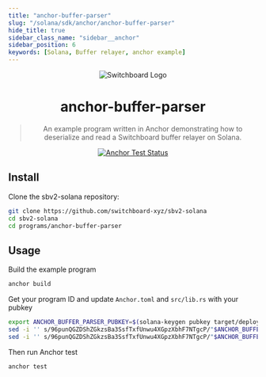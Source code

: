 ```yaml
---
title: "anchor-buffer-parser"
slug: "/solana/sdk/anchor/anchor-buffer-parser"
hide_title: true
sidebar_class_name: "sidebar__anchor"
sidebar_position: 6
keywords: [Solana, Buffer relayer, anchor example]
---
```


<div align="center">

![Switchboard Logo](https://github.com/switchboard-xyz/sbv2-core/raw/main/website/static/img/icons/switchboard/avatar.png)

# anchor-buffer-parser

> An example program written in Anchor demonstrating how to deserialize and read
> a Switchboard buffer relayer on Solana.

[![Anchor Test Status](https://github.com/switchboard-xyz/sbv2-solana/actions/workflows/anchor-test.yml/badge.svg)](https://github.com/switchboard-xyz/sbv2-solana/actions/workflows/anchor-test.yml)

</div>

## Install

Clone the sbv2-solana repository:

```bash
git clone https://github.com/switchboard-xyz/sbv2-solana
cd sbv2-solana
cd programs/anchor-buffer-parser
```

## Usage

Build the example program

```bash
anchor build
```

Get your program ID and update `Anchor.toml` and `src/lib.rs` with your pubkey

```bash
export ANCHOR_BUFFER_PARSER_PUBKEY=$(solana-keygen pubkey target/deploy/anchor_buffer_parser-keypair.json)
sed -i '' s/96punQGZDShZGkzsBa3SsfTxfUnwu4XGpzXbhF7NTgcP/"$ANCHOR_BUFFER_PARSER_PUBKEY"/g Anchor.toml
sed -i '' s/96punQGZDShZGkzsBa3SsfTxfUnwu4XGpzXbhF7NTgcP/"$ANCHOR_BUFFER_PARSER_PUBKEY"/g src/lib.rs
```

Then run Anchor test

```bash
anchor test
```
